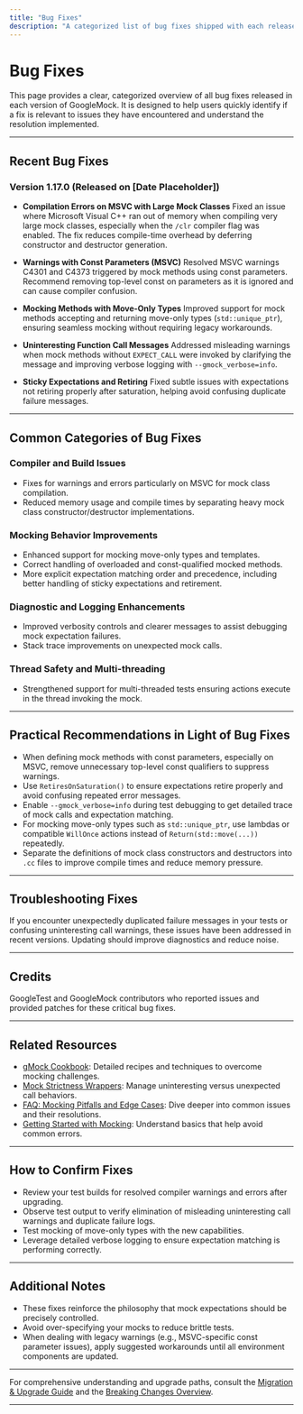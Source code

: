 ```yaml
---
title: "Bug Fixes"
description: "A categorized list of bug fixes shipped with each release, helping users quickly determine whether known issues affecting their workflow have been resolved."
---
```


# Bug Fixes

This page provides a clear, categorized overview of all bug fixes released in each version of GoogleMock. It is designed to help users quickly identify if a fix is relevant to issues they have encountered and understand the resolution implemented.

---

## Recent Bug Fixes

### Version 1.17.0 (Released on [Date Placeholder])

- **Compilation Errors on MSVC with Large Mock Classes**
  Fixed an issue where Microsoft Visual C++ ran out of memory when compiling very large mock classes, especially when the `/clr` compiler flag was enabled. The fix reduces compile-time overhead by deferring constructor and destructor generation.

- **Warnings with Const Parameters (MSVC)**
  Resolved MSVC warnings C4301 and C4373 triggered by mock methods using const parameters. Recommend removing top-level const on parameters as it is ignored and can cause compiler confusion.

- **Mocking Methods with Move-Only Types**
  Improved support for mock methods accepting and returning move-only types (`std::unique_ptr`), ensuring seamless mocking without requiring legacy workarounds.

- **Uninteresting Function Call Messages**
  Addressed misleading warnings when mock methods without `EXPECT_CALL` were invoked by clarifying the message and improving verbose logging with `--gmock_verbose=info`.

- **Sticky Expectations and Retiring**
  Fixed subtle issues with expectations not retiring properly after saturation, helping avoid confusing duplicate failure messages.

---

## Common Categories of Bug Fixes

### Compiler and Build Issues
- Fixes for warnings and errors particularly on MSVC for mock class compilation.
- Reduced memory usage and compile times by separating heavy mock class constructor/destructor implementations.

### Mocking Behavior Improvements
- Enhanced support for mocking move-only types and templates.
- Correct handling of overloaded and const-qualified mocked methods.
- More explicit expectation matching order and precedence, including better handling of sticky expectations and retirement.

### Diagnostic and Logging Enhancements
- Improved verbosity controls and clearer messages to assist debugging mock expectation failures.
- Stack trace improvements on unexpected mock calls.

### Thread Safety and Multi-threading
- Strengthened support for multi-threaded tests ensuring actions execute in the thread invoking the mock.

---

## Practical Recommendations in Light of Bug Fixes

- When defining mock methods with const parameters, especially on MSVC, remove unnecessary top-level const qualifiers to suppress warnings.
- Use `RetiresOnSaturation()` to ensure expectations retire properly and avoid confusing repeated error messages.
- Enable `--gmock_verbose=info` during test debugging to get detailed trace of mock calls and expectation matching.
- For mocking move-only types such as `std::unique_ptr`, use lambdas or compatible `WillOnce` actions instead of `Return(std::move(...))` repeatedly.
- Separate the definitions of mock class constructors and destructors into `.cc` files to improve compile times and reduce memory pressure.

---

## Troubleshooting Fixes

If you encounter unexpectedly duplicated failure messages in your tests or confusing uninteresting call warnings, these issues have been addressed in recent versions. Updating should improve diagnostics and reduce noise.

---

## Credits

GoogleTest and GoogleMock contributors who reported issues and provided patches for these critical bug fixes.

---

## Related Resources

- [gMock Cookbook](gmock_cook_book.md): Detailed recipes and techniques to overcome mocking challenges.
- [Mock Strictness Wrappers](api-reference/mocking-framework/mock-strictness-wrappers.md): Manage uninteresting versus unexpected call behaviors.
- [FAQ: Mocking Pitfalls and Edge Cases](faq/troubleshooting/mocking-edge-cases-faq.mdx): Dive deeper into common issues and their resolutions.
- [Getting Started with Mocking](guides/get-started/mocking-basics.mdx): Understand basics that help avoid common errors.

---

## How to Confirm Fixes

- Review your test builds for resolved compiler warnings and errors after upgrading.
- Observe test output to verify elimination of misleading uninteresting call warnings and duplicate failure logs.
- Test mocking of move-only types with the new capabilities.
- Leverage detailed verbose logging to ensure expectation matching is performing correctly.

---

## Additional Notes

- These fixes reinforce the philosophy that mock expectations should be precisely controlled.
- Avoid over-specifying your mocks to reduce brittle tests.
- When dealing with legacy warnings (e.g., MSVC-specific const parameter issues), apply suggested workarounds until all environment components are updated.

---

For comprehensive understanding and upgrade paths, consult the [Migration & Upgrade Guide](changelog/upgrade-guidance/migration-upgrade.mdx) and the [Breaking Changes Overview](changelog/upgrade-guidance/breaking-changes.mdx).


---